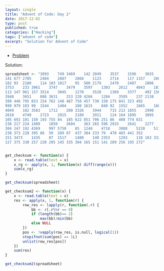 ```yaml
---
layout: single
title: "Advent of Code: Day 2"
date: 2017-12-02
type: post
published: true
categories: ["Hacking"]
tags: ["advent of code"]
excerpt: "Solution for Advent of Code"
---
```


* [Problem](http://adventofcode.com/2017/day/2)

Solution:


```r

spreadsheet <- "3093	749	3469	142	2049	3537	1596	3035	2424	3982	3290	125	249	131	118	3138
141	677	2705	2404	2887	2860	1123	2714	117	1157	2607	1800	153	130	1794	3272
182	93	2180	114	103	1017	95	580	2179	2470	2487	2806	1574	1325	1898	1706
3753	233	3961	3747	3479	3597	1303	2612	4043	1815	3318	737	197	3943	239	254
113	147	961	157	3514	3045	1270	3528	1369	3377	492	156	1410	3251	1839	1249
3948	3651	888	3631	253	220	4266	1284	3595	237	2138	3799	2319	254	267	1182
399	446	795	653	154	762	140	487	750	457	730	150	175	841	323	492
999	979	103	99	1544	1404	100	1615	840	92	1552	1665	1686	76	113	1700
4049	182	3583	1712	200	3326	3944	715	213	1855	2990	3621	2560	842	249	2082
2610	4749	2723	2915	2189	3911	124	164	1895	3095	3992	134	127	4229	3453	4428
105	692	101	150	193	755	84	185	622	851	706	251	86	408	774	831
238	217	224	1409	1850	2604	363	265	596	2933	2641	2277	803	2557	1399	237
304	247	192	4369	997	5750	85	1248	4718	3888	5228	5116	5880	5348	6052	245
238	373	228	395	86	59	289	87	437	384	233	79	470	403	441	352
151	3473	1435	87	1517	1480	140	2353	1293	118	163	3321	2537	3061	1532	3402
127	375	330	257	220	295	145	335	304	165	151	141	289	256	195	272"


get_checksum <- function(x) {
    x <- read.table(text = x)
    x_rg <- apply(x, 1, function(x) diff(range(x)))
    sum(x_rg)    
}

get_checksum(spreadsheet)

get_checksum2 <- function(x) {
    x <- read.table(text = x)
    res <- apply(x, 1, function(r) {
        row_res <- lapply(r, function(.r) {
            bb <- r[.r%%r == 0]
            if (length(bb)== 2)
                max(bb)/min(bb)
            else NULL
        })
        pos <- !vapply(row_res, is.null, logical(1))
        stopifnot(sum(pos) == 1L)
        unlist(row_res[pos])
    })
    sum(res)
}

get_checksum2(spreadsheet)

```

